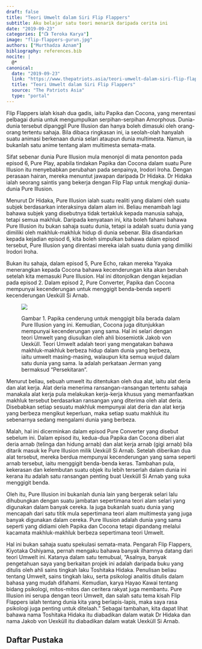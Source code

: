```yaml
---
draft: false
title: "Teori Umwelt dalam Siri Flip Flappers"
subtitle: Aku belajar satu teori menarik daripada cerita ini
date: "2019-09-23"
categories: ["📺 Teroka Karya"]
image: "flip-flappers-gurun.jpg"
authors: ["Murthadza Aznam"]
bibliography: references.bib
nocite: |
  @*
canonical:
  date: "2019-09-23"
  link: "https://www.thepatriots.asia/teori-umwelt-dalam-siri-flip-flappers/"
  title: "Teori Umwelt dalam Siri Flip Flappers"
  source: "The Patriots Asia"
  type: "portal"
---
```


Flip Flappers ialah kisah dua gadis, iaitu Papika dan Cocona, yang merentasi pelbagai dunia untuk mengumpulkan serpihan-serpihan Amorphous. Dunia-dunia tersebut dipanggil Pure Illusion dan hanya boleh dimasuki oleh orang-orang tertentu sahaja. Bila dibaca ringkasan ini, ia seolah-olah hanyalah suatu animasi berkenaan dunia selari ataupun dunia multimesta. Namun, ia bukanlah satu anime tentang alam multimesta semata-mata.

Sifat sebenar dunia Pure Illusion mula menonjol di mata penonton pada episod 6, Pure Play, apabila tindakan Papika dan Cocona dalam suatu Pure Illusion itu menyebabkan perubahan pada senpainya, Irodori Iroha. Dengan perasaan hairan, mereka menuntut jawapan daripada Dr Hidaka. Dr Hidaka ialah seorang saintis yang bekerja dengan Flip Flap untuk mengkaji dunia-dunia Pure Illusion.

Menurut Dr Hidaka, Pure Illusion ialah suatu realiti yang dialami oleh suatu subjek berdasarkan interaksinya dalam alam ini. Beliau menambah lagi bahawa subjek yang disebutnya tidak tertakluk kepada manusia sahaja, tetapi semua makhluk. Daripada kenyataan ini, kita boleh fahami bahawa Pure Illusion itu bukan sahaja suatu dunia, tetapi ia adalah suatu dunia yang dimiliki oleh makhluk-makhluk hidup di dunia sebenar. Bila disandarkan kepada kejadian episod 6, kita boleh simpulkan bahawa dalam episod tersebut, Pure Illusion yang direntasi mereka ialah suatu dunia yang dimiliki Irodori Iroha.

Bukan itu sahaja, dalam episod 5, Pure Echo, rakan mereka Yayaka menerangkan kepada Cocona bahawa kecenderungan kita akan berubah setelah kita memasuki Pure Illusion. Hal ini ditonjolkan dengan kejadian pada episod 2. Dalam episod 2, Pure Converter, Papika dan Cocona mempunyai kecenderungan untuk menggigit benda-benda seperti kecenderungan Uexküll Si Arnab.

<figure>

![](flip-flappers-papika-gigit-cocona.jpg)

<figcaption>

Gambar 1. Papika cenderung untuk menggigit bila berada dalam Pure Illusion yang ini. Kemudian, Cocona juga ditunjukkan mempunyai kecenderungan yang sama.
Hal ini selari dengan teori Umwelt yang diusulkan oleh ahli biosemiotik Jakob von Uexküll. Teori Umwelt adalah teori yang mengatakan bahawa makhluk-makhluk berbeza hidup dalam dunia yang berbeza, iaitu umwelt masing-masing, walaupun kita semua wujud dalam satu dunia yang sama. Ia adalah perkataan Jerman yang bermaksud "Persekitaran".

</figcaption>

</figure>

Menurut beliau, sebuah umwelt itu ditentukan oleh dua alat, iaitu alat deria dan alat kerja. Alat deria menerima ransangan-ransangan tertentu sahaja manakala alat kerja pula melakukan kerja-kerja khusus yang memanfaatkan makhluk tersebut berdasarkan ransangan yang diterima oleh alat deria. Disebabkan setiap sesuatu makhluk mempunyai alat deria dan alat kerja yang berbeza mengikut keperluan, maka setiap suatu makhluk itu sebenarnya sedang mengalami dunia yang berbeza.

Malah, hal ini dicerminkan dalam episod Pure Converter yang disebut sebelum ini. Dalam episod itu, kedua-dua Papika dan Cocona diberi alat deria arnab (telinga dan hidung arnab) dan alat kerja arnab (gigi arnab) bila ditarik masuk ke Pure Illusion milik Uexküll Si Arnab. Setelah diberikan dua alat tersebut, mereka berdua mempunyai kecenderungan yang sama seperti arnab tersebut, iaitu menggigit benda-benda keras. Tambahan pula, kekerasan dan kelembutan suatu objek itu lebih terserlah dalam dunia ini kerana itu adalah satu ransangan penting buat Uexküll Si Arnab yang suka menggigit benda.

Oleh itu, Pure Illusion ini bukanlah dunia lain yang bergerak selari lalu dihubungkan dengan suatu jambatan sepertimana teori alam selari yang digunakan dalam banyak cereka. Ia juga bukanlah suatu dunia yang mencapah dari satu titik mula sepertimana teori alam multimesta yang juga banyak digunakan dalam cereka. Pure Illusion adalah dunia yang sama seperti yang didiami oleh Papika dan Cocona tetapi dipandang melalui kacamata makhluk-makhluk berbeza sepertimana teori Umwelt.

Hal ini bukan sahaja suatu spekulasi semata-mata. Pengarah Flip Flappers, Kiyotaka Oshiyama, pernah mengaku bahawa banyak ilhamnya datang dari teori Umwelt ini. Katanya dalam satu temubual, “Asalnya, banyak pengetahuan saya yang berkaitan projek ini adalah daripada buku yang ditulis oleh ahli sains tingkah laku Toshitaka Hidaka. Penulisan beliau tentang Umwelt, sains tingkah laku, serta psikologi analitis ditulis dalam bahasa yang mudah difahami. Kemudian, karya Hayao Kawai tentang bidang psikologi, mitos-mitos dan ceritera rakyat juga membantu. Pure Illusion ini serupa dengan teori Umwelt, dan salah satu tema kisah Flip Flappers ialah tentang dunia kita yang berlapis-lapis, maka saya rasa psikologi juga penting untuk ditelaah.” Sebagai tambahan, kita dapat lihat bahawa nama Toshitaka Hidaka itu diabadikan dalam watak Dr Hidaka dan nama Jakob von Uexküll itu diabadikan dalam watak Uexküll Si Arnab.

## Daftar Pustaka

:::{#refs}
:::